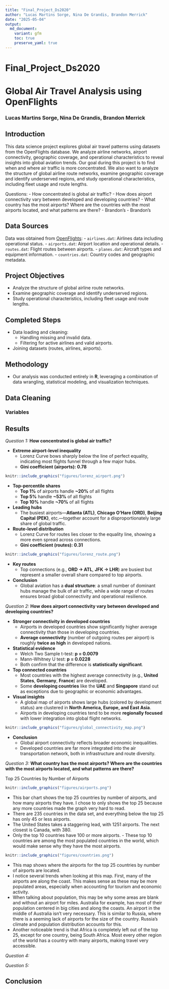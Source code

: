 ```yaml
---
title: "Final_Project_Ds2020"
author: "Lucas Martins Sorge, Nina De Grandis, Brandon Merrick"
date: "2025-05-04"
output: 
  md_document:
    variant: gfm
    toc: true
    preserve_yaml: true
---
```


# Final_Project_Ds2020

# Global Air Travel Analysis using OpenFlights

### Lucas Martins Sorge, Nina De Grandis, Brandon Merrick

## Introduction

This data science project explores global air travel patterns using datasets from the OpenFlights database. We analyze airline networks, airport connectivity, geographic coverage, and operational characteristics to reveal insights into global aviation trends. Our goal during this project is to find when and where air traffic is more concentrated. We also want to analyze the structure of global airline route networks, examine geographic coverage and identify underserved regions, and study operational characteristics, including fleet usage and route lengths.

Questions: - How concentrated is global air traffic? - How does airport connectivity vary between developed and developing countries? - What country has the most airports? Where are the countries with the most airports located, and what patterns are there? - Brandon's - Brandon's

## Data Sources

Data was obtained from [OpenFlights](https://openflights.org/data.php): - `airlines.dat`: Airlines data including operational status. - `airports.dat`: Airport location and operational details. - `routes.dat`: Flight routes between airports. - `planes.dat`: Aircraft types and equipment information. - `countries.dat`: Country codes and geographic metadata.

## Project Objectives

-   Analyze the structure of global airline route networks.
-   Examine geographic coverage and identify underserved regions.
-   Study operational characteristics, including fleet usage and route lengths.

## Completed Steps

-   Data loading and cleaning:
    -   Handling missing and invalid data.
    -   Filtering for active airlines and valid airports.
-   Joining datasets (routes, airlines, airports).

## Methodology

-   Our analysis was conducted entirely in **R**, leveraging a combination of data wrangling, statistical modeling, and visualization techniques.

## Data Cleaning

### Variables

## Results

*Question 1:* **How concentrated is global air traffic?**

-   **Extreme airport-level inequality**
    -   Lorenz Curve bows sharply below the line of perfect equality, indicating most flights funnel through a few major hubs.\
    -   **Gini coefficient (airports): 0.78**

```r
knitr::include_graphics("figures/lorenz_airport.png")
```

-   **Top-percentile shares**
    -   **Top 1%** of airports handle **\~20%** of all flights\
    -   **Top 5%** handle **\~53%** of all flights\
    -   **Top 10%** handle **\~70%** of all flights
-   **Leading hubs**
    -   The busiest airports—**Atlanta (ATL)**, **Chicago O’Hare (ORD)**, **Beijing Capital (PEK)**, etc.—together account for a disproportionately large share of global traffic.
-   **Route-level distribution**
    -   Lorenz Curve for routes lies closer to the equality line, showing a more even spread across connections.\
    -   **Gini coefficient (routes): 0.31**

```r
knitr::include_graphics("figures/lorenz_route.png")
```

-   **Key routes**
    -   Top connections (e.g., **ORD → ATL**, **JFK → LHR**) are busiest but represent a smaller overall share compared to top airports.
-   **Conclusion**
    -   Global aviation has a **dual structure**: a small number of dominant hubs manage the bulk of air traffic, while a wide range of routes ensures broad global connectivity and operational resilience.

*Question 2:* **How does airport connectivity vary between developed and developing countries?**

-   **Stronger connectivity in developed countries**
    -   Airports in developed countries show significantly higher average connectivity than those in developing countries.
    -   **Average connectivity** (number of outgoing routes per airport) is roughly **twice as high** in developed nations.
-   **Statistical evidence**
    -   Welch Two Sample t-test: **p = 0.0079**
    -   Mann-Whitney U test: **p = 0.0228**
    -   Both confirm that the difference is **statistically significant**.
-   **Top connected countries**
    -   Most countries with the highest average connectivity (e.g., **United States**, **Germany**, **France**) are developed.
    -   Some **developing countries** like the **UAE** and **Singapore** stand out as exceptions due to geographic or economic advantages.
-   **Visual insights**
    -   A global map of airports shows large hubs (colored by development status) are clustered in **North America, Europe, and East Asia**.
    -   Airports in developing countries tend to be more **regionally focused** with lower integration into global flight networks.

```r
knitr::include_graphics("figures/global_connectivity_map.png")
```

-   **Conclusion**
    -   Global airport connectivity reflects broader economic inequalities.
    -   Developed countries are far more integrated into the air transportation network, both in infrastructure and route diversity.

*Question 3:* **What country has the most airports? Where are the countries with the most airports located, and what patterns are there?**

Top 25 Countries by Number of Airports

```r
knitr::include_graphics("figures/airports.png")
```

-   This bar chart shows the top 25 countries by number of airports, and how many airports they have. I chose to only shows the top 25 because any more countries made the graph very hard to read.
-   There are 235 countries in the data set, and everything below the top 25 has only 45 or less airports.
-   The United States takes a staggering lead, with 1251 airports. The next closest is Canada, with 380.
-   Only the top 10 countries have 100 or more airports. - These top 10 countries are among the most populated countries in the world, which would make sense why they have the most airports.

```r
knitr::include_graphics("figures/countries.png")
```

- This map shows where the airports for the top 25 countries by number of airports are located. 
- I notice several trends when looking at this map. First, many of the airports are along the coast. This makes sense as these may be more populated areas, especially when accounting for tourism and economic activity. 
- When talking about population, this may be why some areas are blank and without an airport for miles. Australia for example, has most of their population centered in big cities and along the coasts. An airport in the middle of Australia isn't very necessary. This is similar to Russia, where there is a seeming lack of airports for the size of the country. Russia's climate and population distribution accounts for this. 
- Another noticeable trend is that Africa is completely left out of the top 25, except for one country, being South Africa. Most every other region of the world has a country with many airports, making travel very accessible.

*Question 4:*

*Question 5:*

## Conclusion
